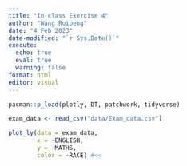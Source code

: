 ```yaml
---
title: "In-class Exercise 4"
author: "Wang Ruipeng"
date: "4 Feb 2023"
date-modified: "`r Sys.Date()`"
execute: 
  echo: true
  eval: true
  warning: false
format: html
editor: visual
---
```


```r
pacman::p_load(plotly, DT, patchwork, tidyverse)
```

```r
exam_data <- read_csv("data/Exam_data.csv")
```

```r
plot_ly(data = exam_data, 
        x = ~ENGLISH, 
        y = ~MATHS, 
        color = ~RACE) #<<
```
